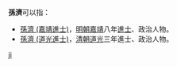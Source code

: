 '''孫濟'''可以指：
* [[孫濟_(嘉靖進士)|孫濟 (嘉靖進士)]]，[[明朝|明朝]][[嘉靖|嘉靖]]八年[[進士|進士]]、政治人物。
* [[孫濟_(道光進士)|孫濟 (道光進士)]]，[[清朝|清朝]][[道光|道光]]三年進士、政治人物。
{{disambig}}

[[Category:二字孙姓人名消歧义|ji]]